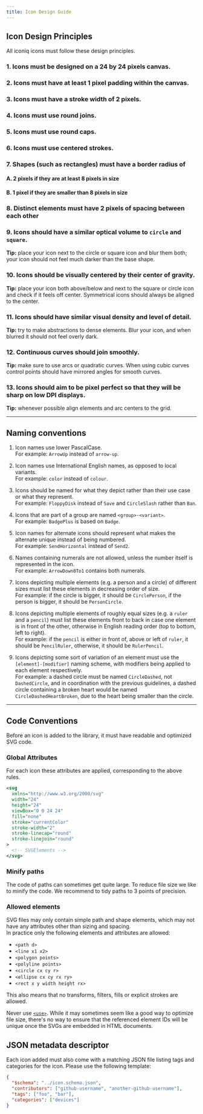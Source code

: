 ```yaml
---
title: Icon Design Guide
---
```


## Icon Design Principles

All iconiq icons must follow these design principles.

### 1. Icons must be designed on a **24 by 24 pixels** canvas.

### 2. Icons must have at least **1 pixel padding** within the canvas.

### 3. Icons must have a **stroke width of 2 pixels**.

### 4. Icons must use **round joins**.

### 5. Icons must use **round caps**.

### 6. Icons must use **centered strokes**.

### 7. Shapes (such as rectangles) must have a **border radius of**

#### A. **2 pixels** if they are at least 8 pixels in size

#### B. **1 pixel** if they are smaller than 8 pixels in size

### 8. Distinct elements must have **2 pixels of spacing between each other**

### 9. Icons should have a similar optical volume to `circle` and `square`.

**Tip:** place your icon next to the circle or square icon and blur them both; your icon should not feel much darker than the base shape.

### 10. Icons should be visually centered by their center of gravity.

**Tip:** place your icon both above/below and next to the square or circle icon and check if it feels off center. Symmetrical icons should always be aligned to the center.

### 11. Icons should have similar visual density and level of detail.

**Tip:** try to make abstractions to dense elements. Blur your icon, and when blurred it should not feel overly dark.

### 12. Continuous curves should join smoothly.

**Tip:** make sure to use arcs or quadratic curves. When using cubic curves control points should have mirrored angles for smooth curves.

### 13. Icons should aim to be pixel perfect so that they will be sharp on low DPI displays.

**Tip:** whenever possible align elements and arc centers to the grid.

---

## Naming conventions

1. Icon names use lower PascalCase.\
   For example: `ArrowUp` instead of `arrow-up`.

2. Icon names use International English names, as opposed to local variants.\
   For example: `color` instead of `colour`.

3. Icons should be named for what they depict rather than their use case or what they represent.\
   For example: `FloppyDisk` instead of `Save` and `CircleSlash` rather than `Ban`.

4. Icons that are part of a group are named `<group>-<variant>`.\
   For example: `BadgePlus` is based on `Badge`.

5. Icon names for alternate icons should represent what makes the alternate unique instead of being numbered.\
   For example: `SendHorizontal` instead of `Send2`.

6. Names containing numerals are not allowed, unless the number itself is represented in the icon.\
   For example: `ArrowDown0To1` contains both numerals.

7. Icons depicting multiple elements (e.g. a person and a circle) of different sizes must list these elements in decreasing order of size.\
   For example: if the circle is bigger, it should be `CirclePerson`, if the person is bigger, it should be `PersonCircle`.

8. Icons depicting multiple elements of roughly equal sizes (e.g. a `ruler` and a `pencil`) must list these elements front to back in case one element is in front of the other, otherwise in English reading order (top to bottom, left to right).\
   For example: if the `pencil` is either in front of, above or left of `ruler`, it should be `PencilRuler`, otherwise, it should be `RulerPencil`.

9. Icons depicting some sort of variation of an element must use the `[element]-[modifier]` naming scheme, with modifiers being applied to each element respectively.\
   For example: a dashed circle must be named `CircleDashed`, not `DashedCircle`, and in coordination with the previous guidelines, a dashed circle containing a broken heart would be named `CircleDashedHeartBroken`, due to the heart being smaller than the circle.

---

## Code Conventions

Before an icon is added to the library, it must have readable and optimized SVG code.

### Global Attributes

For each icon these attributes are applied, corresponding to the above rules.

```xml
<svg
  xmlns="http://www.w3.org/2000/svg"
  width="24"
  height="24"
  viewBox="0 0 24 24"
  fill="none"
  stroke="currentColor"
  stroke-width="2"
  stroke-linecap="round"
  stroke-linejoin="round"
>
  <!-- SVGElements -->
</svg>
```

### Minify paths

The code of paths can sometimes get quite large. To reduce file size we like to minify the code.
We recommend to tidy paths to 3 points of precision.

### Allowed elements

SVG files may only contain simple path and shape elements, which may not have any attributes other than sizing and spacing.\
In practice only the following elements and attributes are allowed:

- `<path d>`
- `<line x1 x2>`
- `<polygon points>`
- `<polyline points>`
- `<circle cx cy r>`
- `<ellipse cx cy rx ry>`
- `<rect x y width height rx>`

This also means that no transforms, filters, fills or explicit strokes are allowed.

Never use [`<use>`](https://developer.mozilla.org/en-US/docs/Web/SVG/Element/use). While it may sometimes seem like a good way to optimize file size, there's no way to ensure that the referenced element IDs will be unique once the SVGs are embedded in HTML documents.

## JSON metadata descriptor

Each icon added must also come with a matching JSON file listing tags and categories for the icon.
Please use the following template:

```json
{
  "$schema": "../icon.schema.json",
  "contributors": ["github-username", "another-github-username"],
  "tags": ["foo", "bar"],
  "categories": ["devices"]
}
```
